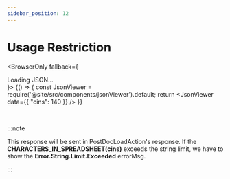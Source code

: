 ```yaml
---
sidebar_position: 12
---
```



# Usage Restriction

<BrowserOnly fallback={<div>Loading JSON...</div>}>
{() => {
    const JsonViewer = require('@site/src/components/jsonViewer').default;
    return <JsonViewer data={{
        "cins": 140
    }} />
    }}
</BrowserOnly>

<br />

:::note
<p> This response will be sent in PostDocLoadAction's response. If the <b>CHARACTERS_IN_SPREADSHEET(cins)</b> exceeds the string limit, we have to show the <b>Error.String.Limit.Exceeded</b> errorMsg.</p>

:::
